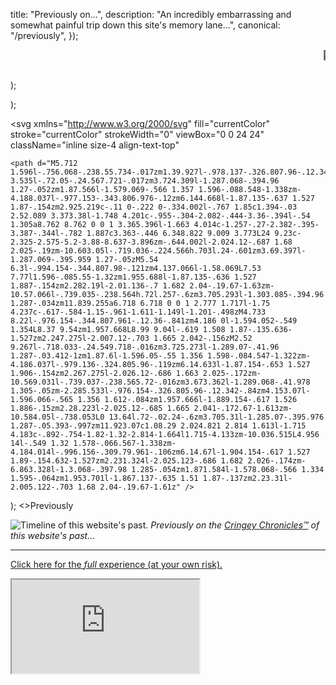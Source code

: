
  title: "Previously on...",
  description: "An incredibly embarrassing and somewhat painful trip down this site's memory lane...",
  canonical: "/previously",
});

  <Marquee>
    <span className="leading-none select-none">
      🚨 Trigger warning: excessive marquees, animated GIFs, Comic Sans, popups,{" "}
      <code className="text-[0.9rem] font-normal">
        color: <span style={{ color: "#32cd32" }}>limegreen</span>
      </code>{" "}
      ahead...
    </span>
  </Marquee>
);

  <style>
    {`
      body {
        cursor: url("data:image/png;base64,iVBORw0KGgoAAAANSUhEUgAAACAAAAAgCAYAAABzenr0AAAAZklEQVR4AWIAgn/uBT6A9uoAAwAQiIJo97/0Rgy0ANoJH8MPeEgtqwPQEACqCoQHAKECQKgAECoAhAoAoQJAqAAQxh1oPQfcW3kJpxHtL1AAHAwEwwdYiH8BIEgBTBRAAAEEEEAAG7mRt30hEhoLAAAAAElFTkSuQmCC") 2 1, auto;
      }
      a, button {
        cursor: url("data:image/png;base64,iVBORw0KGgoAAAANSUhEUgAAACAAAAAgAgMAAAAOFJJnAAAACVBMVEVHcEwAAAD///8W1S+BAAAAAXRSTlMAQObYZgAAAEdJREFUeAFjoAVghTGkHIhghMAYmQEwxlIYYxlYlSiQMQEsELUKyli1ahWYwQZjMGIwGLKQGA4QA1EYEP0rGVAZrKGhSF4BAHw/HsVwshytAAAAAElFTkSuQmCC") 16 12, auto;
      }
      main {
        font-family: ${ComicNeue.style.fontFamily}, var(--font-sans);
        font-weight: 700;
        font-size: 1em;
        text-align: center;
      }
      main iframe + p em,
      main img + em {
        display: block;
        text-align: center;
        font-style: normal;
        font-size: 0.95em;
        font-weight: 700;
      }
    `}
  </style>
);

  <svg
    xmlns="http://www.w3.org/2000/svg"
    fill="currentColor"
    stroke="currentColor"
    strokeWidth="0"
    viewBox="0 0 24 24"
    className="inline size-4 align-text-top"
  >
    <path d="M5.712 1.596l-.756.068-.238.55.734-.017zm1.39.927l-.978.137-.326.807.96-.12.345-.824zM4.89 3.535l-.72.05-.24.567.721-.017zm3.724.309l-1.287.068-.394.96 1.27-.052zm1.87.566l-1.579.069-.566 1.357 1.596-.088.548-1.338zm-4.188.037l-.977.153-.343.806.976-.12zm6.144.668l-1.87.135-.637 1.527 1.87-.154zm2.925.219c-.11 0-.222 0-.334.002l-.767 1.85c1.394-.03 2.52.089 3.373.38l-1.748 4.201c-.955-.304-2.082-.444-3.36-.394l-.54 1.305a8.762 8.762 0 0 1 3.365.396l-1.663 4.014c-1.257-.27-2.382-.395-3.387-.344l-.782 1.887c3.363-.446 6.348.822 9.009 3.773L24 9.23c-2.325-2.575-5.2-3.88-8.637-3.896zm-.644.002l-2.024.12-.687 1.68 2.025-.19zm-10.603.05l-.719.036-.224.566h.703l.24-.601zm3.69.397l-1.287.069-.395.959 1.27-.05zM5.54 6.3l-.994.154-.344.807.98-.121zm4.137.066l-1.58.069L7.53 7.77l1.596-.085.55-1.32zm1.955.688l-1.87.135-.636 1.527 1.887-.154zm2.282.19l-2.01.136-.7 1.682 2.04-.19.67-1.63zm-10.57.066l-.739.035-.238.564h.72l.257-.6zm3.705.293l-1.303.085-.394.96 1.287-.034zm11.839.255a6.718 6.718 0 0 1 2.777 1.717l-1.75 4.237c-.617-.584-1.15-.961-1.611-1.149l-1.201-.498zM4.733 8.22l-.976.154-.344.807.961-.12.36-.841zm4.186 0l-1.594.052-.549 1.354L8.37 9.54zm1.957.668L8.99 9.04l-.619 1.508 1.87-.135.636-1.527zm2.247.275l-2.007.12-.703 1.665 2.042-.156zM2.52 9.267l-.718.033-.24.549.718-.016zm3.725.273l-1.289.07-.41.96 1.287-.03.412-1zm1.87.6l-1.596.05-.55 1.356 1.598-.084.547-1.322zm-4.186.037l-.979.136-.324.805.96-.119zm6.14.633l-1.87.154-.653 1.527 1.906-.154zm2.267.275l-2.026.12-.686 1.663 2.025-.172zm-10.569.031l-.739.037-.238.565.72-.016zm3.673.362l-1.289.068-.41.978 1.305-.05zm-2.285.533l-.976.154-.326.805.96-.12.342-.84zm4.153.07l-1.596.066-.565 1.356 1.612-.084zm1.957.666l-1.889.154-.617 1.526 1.886-.15zm2.28.223l-2.025.12-.685 1.665 2.041-.172.67-1.613zm-10.584.05l-.738.053L0 13.64l.72-.02.24-.6zm3.705.31l-1.285.07-.395.976 1.287-.05.393-.997zm11.923.07c1.08.29 2.024.821 2.814 1.613l-1.715 4.183c-.892-.754-1.82-1.32-2.814-1.664l1.715-4.133zm-10.036.515L4.956 14l-.549 1.32 1.578-.066.567-1.338zm-4.184.014l-.996.156-.309.79.961-.106zm6.14.67l-1.904.154-.617 1.527 1.89-.154.632-1.527zm2.231.324l-2.025.123-.686 1.682 2.026-.174zm-6.863.328l-1.3.068-.397.98 1.285-.054zm1.871.584l-1.578.068-.566 1.334 1.595-.064zm1.953.701l-1.867.137-.635 1.51 1.87-.137zm2.23.31l-2.005.122-.703 1.68 2.04-.19.67-1.61z" />
  </svg>
);

<PageStyles />

<PageTitle canonical="/previously" className="font-semibold">
  <>Previously</>
</PageTitle>

![Timeline of this website's past.](./images/wayback.png)
_Previously on the [Cringey Chronicles&trade;](https://web.archive.org/web/20010501000000*/jakejarvis.com) of this website's past..._

---

<WarningMarquee />

[<WindowsLogo /> Click here for the _full_ experience (at your own risk).](https://y2k.pages.dev)

<iframe
  src="https://jakejarvis.github.io/my-first-website/"
  title="My Terrible, Horrible, No Good, Very Bad First Website"
  className="border-ring h-[500px] w-full border-2"
/>
_[November 2001](https://jakejarvis.github.io/my-first-website/) ([view
source](https://github.com/jakejarvis/my-first-website))_

---

![February 2002](./images/2002_02.png)
_February 2002_

---

![October 2002](./images/2002_10.png)
_October 2002_

---

![August 2003](./images/2003_08.png)
_August 2003_

---

![November 2004](./images/2004_11.png)
_November 2004_

---

![April 2006](./images/2006_04.png)
_April 2006_

---

![May 2006](./images/2006_05.png)
_May 2006_

---

![January 2007](./images/2007_01.png)
_January 2007_

---

![April 2007](./images/2007_04.png)
_April 2007_

---

![May 2007](./images/2007_05.png)
_May 2007_

---

![July 2009](./images/2009_07.png)
_July 2009_

---

![September 2012](./images/2012_09.png)
_[September 2012](https://focused-knuth-7bc10d.netlify.app/) ([view source](https://github.com/jakejarvis/jarv.is/tree/v1))_

---

![April 2018](./images/2018_04.png)
_[April 2018](https://hungry-mayer-40e790.netlify.app/) ([view source](https://github.com/jakejarvis/jarv.is/tree/v2))_

---

![March 2020](./images/2020_03.png)
_[March 2020](https://quiet-truffle-92842d.netlify.app/) ([view source](https://github.com/jakejarvis/jarv.is-hugo))_
